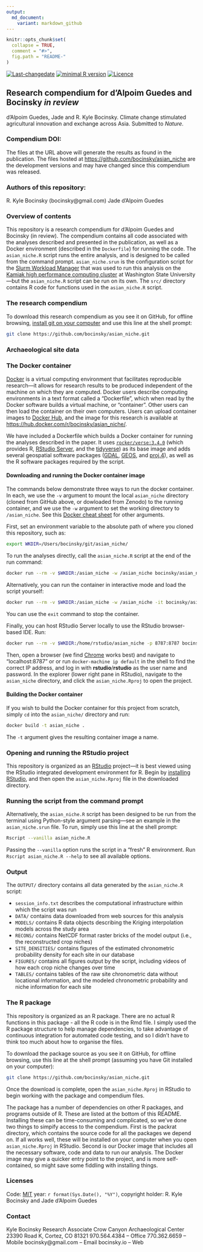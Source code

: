 ```yaml
---
output:
  md_document:
    variant: markdown_github
---
```


<!-- README.md is generated from README.Rmd. Please edit that file -->

```r
knitr::opts_chunk$set(
  collapse = TRUE,
  comment = "#>",
  fig.path = "README-"
)
```
[![Last-changedate](https://img.shields.io/badge/last%20change-`r gsub('-', '--', Sys.Date())`-brightgreen.svg)](https://github.com/bocinsky/asian_niche/commits/master) 
[![minimal R version](https://img.shields.io/badge/R%3E%3D-`r as.character(getRversion())`-brightgreen.svg)](https://cran.r-project.org/)
[![Licence](https://img.shields.io/github/license/mashape/apistatus.svg)](http://choosealicense.com/licenses/mit/) 
<!-- [![Zenodo DOI](https://zenodo.org/badge/23774237.svg)](https://zenodo.org/badge/latestdoi/23774237) -->

## Research compendium for d'Alpoim Guedes and Bocinsky *in review*

d'Alpoim Guedes, Jade and R. Kyle Bocinsky. Climate change stimulated agricultural innovation and exchange across Asia. Submitted to *Nature*.

### Compendium DOI: 
 
<!-- http://dx.doi.org/xxxxxxx -->

The files at the URL above will generate the results as found in the publication. The files hosted at [https://github.com/bocinsky/asian_niche](https://github.com/bocinsky/asian_niche) are the development versions and may have changed since this compendium was released.

### Authors  of this repository:

R. Kyle Bocinsky (bocinsky@gmail.com)
Jade d'Alpoim Guedes

### Overview of contents

This repository is a research compendium for d'Alpoim Guedes and Bocinsky (in review). The compendium contains all code associated with the analyses described and presented in the publication, as well as a Docker environment (described in the `Dockerfile`) for running the code. The `asian_niche.R` script runs the entire analysis, and is designed to be called from the command prompt. `asian_niche.srun` is the configuration script for the [Slurm Workload Manager](https://slurm.schedmd.com/) that was used to run this analysis on the [Kamiak high performance computing cluster](https://hpc.wsu.edu/) at Washington State University---but the `asian_niche.R` script can be run on its own. The `src/` directory contains R code for functions used in the `asian_niche.R` script.

### The research compendium
To download this research compendium as you see it on GitHub, for offline browsing, [install git on your computer](https://git-scm.com/) and use this line at the shell prompt:

```bash
git clone https://github.com/bocinsky/asian_niche.git
```

### Archaeological site data


### The Docker container
[Docker](https://www.docker.com/) is a virtual computing environment that facilitates reproducible research---it allows for research results to be produced independent of the machine on which they are computed. Docker users describe computing environments in a text format called a "Dockerfile", which when read by the Docker software builds a virtual machine, or "container". Other users can then load the container on their own computers. Users can upload container images to [Docker Hub](https://hub.docker.com/), and the image for this research is available at [https://hub.docker.com/r/bocinsky/asian_niche/](https://hub.docker.com/r/bocinsky/asian_niche/).

We have included a Dockerfile which builds a Docker container for running the analyses described in the paper. It uses [`rocker/verse:3.4.0`](https://hub.docker.com/r/rocker/verse/) (which provides R, [RStudio Server](https://www.rstudio.com/products/rstudio/download-server/), and the [tidyverse](http://tidyverse.org/)) as its base image and adds several geospatial software packages ([GDAL](http://www.gdal.org/), [GEOS](https://trac.osgeo.org/geos/), and [proj.4](http://proj4.org/)), as well as the R software packages required by the script.

#### Downloading and running the Docker container image
The commands below demonstrate three ways to run the docker container. In each, we use the `-v` argument to mount the local `asian_niche` directory (cloned from GitHub above, or dowloaded from Zenodo) to the running container, and we use the `-w` argument to set the working directory to `/asian_niche`. See this [Docker cheat sheet](https://github.com/wsargent/docker-cheat-sheet) for other arguments.

First, set an environment variable to the absolute path of where you cloned this repository, such as:
```bash
export WKDIR=/Users/bocinsky/git/asian_niche/
```

To run the analyses directly, call the `asian_niche.R` script at the end of the run command:
```bash
docker run --rm -v $WKDIR:/asian_niche -w /asian_niche bocinsky/asian_niche:latest 'Rscript --vanilla asian_niche.R'
```

Alternatively, you can run the container in interactive mode and load the script yourself:
```bash
docker run --rm -v $WKDIR:/asian_niche -w /asian_niche -it bocinsky/asian_niche:latest bash
```
You can use the `exit` command to stop the container.

Finally, you can host RStudio Server locally to use the RStudio browser-based IDE. Run:
```bash
docker run --rm -v $WKDIR:/home/rstudio/asian_niche -p 8787:8787 bocinsky/asian_niche:latest
```
Then, open a browser (we find [Chrome](https://www.google.com/chrome/) works best) and navigate to "localhost:8787" or or run `docker-machine ip default` in the shell to find the correct IP address, and log in with **rstudio**/**rstudio** as the user name and password. In the explorer (lower right pane in RStudio), navigate to the `asian_niche` directory, and click the `asian_niche.Rproj` to open the project.

#### Building the Docker container
If you wish to build the Docker container for this project from scratch, simply `cd` into the `asian_niche/` directory and run:

```bash
docker build -t asian_niche .
```
The `-t` argument gives the resulting container image a name.

### Opening and running the RStudio project
This repository is organized as an [RStudio](https://www.rstudio.com/) project---it is best viewed using the RStudio integrated development environment for R. Begin by [installing RStudio](https://www.rstudio.com/products/rstudio/download2/), and then open the `asian_niche.Rproj` file in the downloaded directory.

### Running the script from the command prompt
Alternatively, the `asian_niche.R` script has been designed to be run from the terminal using Python-style argument parsing---see an example in the `asian_niche.srun` file. To run, simply use this line at the shell prompt:

```bash
Rscript --vanilla asian_niche.R
```

Passing the `--vanilla` option runs the script in a "fresh" R environment. Run `Rscript asian_niche.R --help` to see all available options.



### Output
The `OUTPUT/` directory contains all data generated by the `asian_niche.R` script:

- `session_info.txt` describes the computational infrastructure within which the script was run
- `DATA/` contains data downloaded from web sources for this analysis   
- `MODELS/` contains R data objects describing the Kriging interpolation models across the study area
- `RECONS/` contains NetCDF format raster bricks of the model output (i.e., the reconstructed crop niches)
- `SITE_DENSITIES/` contains figures of the estimated chronometric probability density for each site in our database
- `FIGURES/` contains all figures output by the script, including videos of how each crop niche changes over time
- `TABLES/` contains tables of the raw site chronometric data without locational information, and the modeled chronometric probability and niche information for each site



### The R package 

This repository is organized as an R package. There are no actual R functions in this package - all the R code is in the Rmd file. I simply used the R package structure to help manage dependencies, to take advantage of continuous integration for automated code testing, and so I didn't have to think too much about how to organise the files. 

To download the package source as you see it on GitHub, for offline browsing, use this line at the shell prompt (assuming you have Git installed on your computer):

```bash
git clone https://github.com/bocinsky/asian_niche.git
```

Once the download is complete, open the `asian_niche.Rproj` in RStudio to begin working with the package and compendium files. 

The package has a number of dependencies on other R packages, and programs outside of R. These are listed at the bottom of this README. Installing these can be time-consuming and complicated, so we've done two things to simpify access to the compendium. First is the packrat directory, which contains the source code for all the packages we depend on. If all works well, these will be installed on your computer when you open `asian_niche.Rproj` in RStudio. Second is our Docker image that includes all the necessary software, code and data to run our analysis. The Docker image may give a quicker entry point to the project, and is more self-contained, so might save some fiddling with installing things.   

### Licenses

Code: [MIT](http://opensource.org/licenses/MIT) year: `r format(Sys.Date(), "%Y")`, copyright holder: R. Kyle Bocinsky and Jade d'Alpoim Guedes

### Contact

Kyle Bocinsky
Research Associate
Crow Canyon Archaeological Center
23390 Road K, Cortez, CO  81321
970.564.4384 – Office
770.362.6659 – Mobile
bocinsky@gmail.com – Email
bocinsky.io – Web
